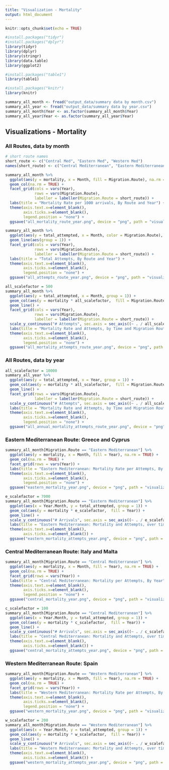 ```yaml
---
title: "Visualization - Mortality"
output: html_document
---
```


```r
knitr::opts_chunk$set(echo = TRUE)
```

```r
#install.packages("tidyr")
#install.packages("dplyr")
library(tidyr)
library(dplyr)
library(stringr)
library(data.table)
library(ggplot2)

#install.packages("table1")
library(table1)

#install.packages("knitr")
library(knitr)
```

```r
summary_all_month <- fread("output_data/summary data by month.csv")
summary_all_year <- fread("output_data/summary data by year.csv")
summary_all_month$Year <- as.factor(summary_all_month$Year)
summary_all_year$Year <- as.factor(summary_all_year$Year)
```

## Visualizations - Mortality

### All Routes, data by month
```r
# short route names
short_route <- c("Central Med", "Eastern Med", "Western Med")
names(short_route) <- c("Central Mediterranean", "Eastern Mediterranean", "Western Mediterranean")

summary_all_month %>% 
  ggplot(aes(y = mortality, x = Month, fill = Migration.Route), na.rm = TRUE) +
  geom_col(na.rm = TRUE) +
  facet_grid(cols = vars(Year), 
             rows = vars(Migration.Route), 
             labeller = labeller(Migration.Route = short_route)) +
  labs(title = "Mortality Rate per 1000 arrivals, By Route and Year") +
  theme(axis.text.x=element_blank(),
        axis.ticks.x=element_blank(),
        legend.position = "none") + 
  ggsave("all_mortality_route_year.png", device = "png", path = "visualization/")

summary_all_month %>% 
  ggplot(aes(y = total_attempted, x = Month, color = Migration.Route), na.rm = TRUE) +
  geom_line(aes(group = 1)) +
  facet_grid(cols = vars(Year), 
             rows = vars(Migration.Route), 
             labeller = labeller(Migration.Route = short_route)) +
  labs(title = "Total Attempts, By Route and Year") +
  theme(axis.text.x=element_blank(),
        axis.ticks.x=element_blank(),
        legend.position = "none") + 
  ggsave("all_attempts_route_year.png", device = "png", path = "visualization/")

all_scalefactor = 500
summary_all_month %>% 
  ggplot(aes(y = total_attempted, x = Month, group = 1)) +
  geom_col(aes(y = mortality * all_scalefactor,  fill = Migration.Route)) +
  geom_line() +
  facet_grid(cols = vars(Year), 
             rows = vars(Migration.Route), 
             labeller = labeller(Migration.Route = short_route)) +
  scale_y_continuous("# Attempts", sec.axis = sec_axis((~ . / all_scalefactor), name = "Mortality")) + 
  labs(title = "Mortality Rate and Attempts, by Time and Migration Route") +
  theme(axis.text.x=element_blank(),
        axis.ticks.x=element_blank(),
        legend.position = "none") + 
  ggsave("all_mortality_attempts_route_year.png", device = "png", path = "visualization/")
```

### All Routes, data by year
```r
all_scalefactor = 10000
summary_all_year %>% 
  ggplot(aes(y = total_attempted, x = Year, group = 1)) +
  geom_col(aes(y = mortality * all_scalefactor,  fill = Migration.Route)) +
  geom_line() +
  facet_grid(rows = vars(Migration.Route), 
             labeller = labeller(Migration.Route = short_route)) +
  scale_y_continuous("# Attempts", sec.axis = sec_axis((~ . / all_scalefactor), name = "Mortality")) + 
  labs(title = "Mortality Rate and Attempts, by Time and Migration Route") +
  theme(axis.text.x=element_blank(),
        axis.ticks.x=element_blank(),
        legend.position = "none") + 
  ggsave("all_annual_mortality_attempts_route_year.png", device = "png", path = "visualization/")
```

### Eastern Mediterranean Route: Greece and Cyprus
```r
summary_all_month[Migration.Route == "Eastern Mediterranean"] %>% 
  ggplot(aes(y = mortality, x = Month, fill = Year), na.rm = TRUE) +
  geom_col(na.rm = TRUE) +
  facet_grid(rows = vars(Year)) +
  labs(title = "Eastern Mediterranean: Mortality Rate per Attempts, By Year") +
  theme(axis.text.x=element_blank(),
        axis.ticks.x=element_blank(),
        legend.position = "none") + 
  ggsave("eastern_mortality_year.png", device = "png", path = "visualization/")

e_scalefactor = 7000
summary_all_month[Migration.Route == "Eastern Mediterranean"] %>% 
  ggplot(aes(x = Year.Month, y = total_attempted, group = 1)) +
  geom_col(aes(y = mortality * e_scalefactor,  fill = Year)) +
  geom_line() +
  scale_y_continuous("# Arrivals", sec.axis = sec_axis((~ . / e_scalefactor), name = "Mortality")) + 
  labs(title = "Eastern Mediterranean: Mortality and Attempts, over time") +
  theme(axis.text.x=element_blank(),
        axis.ticks.x=element_blank()) + 
  ggsave("eastern_mortality_attempts_year.png", device = "png", path = "visualization/")

```


### Central Mediterranean Route: Italy and Malta
```r
summary_all_month[Migration.Route == "Central Mediterranean"] %>% 
  ggplot(aes(y = mortality, x = Month, fill = Year), na.rm = TRUE) +
  geom_col(na.rm = TRUE) +
  facet_grid(rows = vars(Year)) +
  labs(title = "Central Mediterranean: Mortality per Attempts, By Year") +
  theme(axis.text.x=element_blank(),
        axis.ticks.x=element_blank(),
        legend.position = "none") + 
  ggsave("central_mortality_year.png", device = "png", path = "visualization/")

c_scalefactor = 100
summary_all_month[Migration.Route == "Central Mediterranean"] %>% 
  ggplot(aes(x = Year.Month, y = total_attempted, group = 1)) +
  geom_col(aes(y = mortality * c_scalefactor,  fill = Year)) +
  geom_line() +
  scale_y_continuous("# Arrivals", sec.axis = sec_axis((~ . / c_scalefactor), name = "Mortality")) + 
  labs(title = "Central Mediterranean: Mortality and Attempts, over time") +
  theme(axis.text.x=element_blank(),
        axis.ticks.x=element_blank()) + 
  ggsave("central_mortality_attempts_year.png", device = "png", path = "visualization/")

```


### Western Mediterranean Route: Spain
```r
summary_all_month[Migration.Route == "Western Mediterranean"] %>% 
  ggplot(aes(y = mortality, x = Month, fill = Year), na.rm = TRUE) +
  geom_col(na.rm = TRUE) +
  facet_grid(rows = vars(Year)) +
  labs(title = "Western Mediterranean: Mortality Rate per Attempts, By Year") +
  theme(axis.text.x=element_blank(),
        axis.ticks.x=element_blank(),
        legend.position = "none") + 
  ggsave("western_mortality_year.png", device = "png", path = "visualization/")

w_scalefactor = 200
summary_all_month[Migration.Route == "Western Mediterranean"] %>% 
  ggplot(aes(x = Year.Month, y = total_attempted, group = 1)) +
  geom_col(aes(y = mortality * w_scalefactor,  fill = Year)) +
  geom_line() +
  scale_y_continuous("# Arrivals", sec.axis = sec_axis((~ . / w_scalefactor), name = "Mortality")) + 
  labs(title = "Western Mediterranean: Mortality and Attempts, over time") +
  theme(axis.text.x=element_blank(),
        axis.ticks.x=element_blank()) + 
  ggsave("western_mortality_attempts_year.png", device = "png", path = "visualization/")

```
